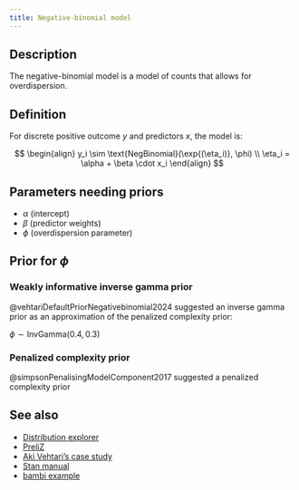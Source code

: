 ```yaml
---
title: Negative-binomial model
---
```


## Description

The negative-binomial model is a model of counts that allows for
overdispersion.

## Definition

For discrete positive outcome $y$ and predictors $x$, the model is:

$$
\begin{align}
y_i \sim \text{NegBinomial}(\exp{(\eta_i)}, \phi) \\
\eta_i = \alpha + \beta \cdot x_i
\end{align}
$$

## Parameters needing priors

- $\alpha$ (intercept)
- $\beta$ (predictor weights)
- $\phi$ (overdispersion parameter)

## Prior for $\phi$

### Weakly informative inverse gamma prior

@vehtariDefaultPriorNegativebinomial2024 suggested an inverse gamma prior as an approximation of the penalized complexity prior:

$\phi \sim \text{InvGamma}(0.4, 0.3)$

### Penalized complexity prior

@simpsonPenalisingModelComponent2017 suggested a penalized complexity prior

## See also


- [Distribution explorer](https://distribution-explorer.github.io/discrete/negative_binomial.html)
- [PreliZ](https://preliz.readthedocs.io/en/latest/examples/gallery/negativebinomial.html)
- [Aki Vehtari's case study](https://users.aalto.fi/~ave/modelselection/roaches.html#3_Negative_binomial_model)
- [Stan manual](https://mc-stan.org/docs/functions-reference/unbounded_discrete_distributions.
html#negative-binomial-distribution)
- [bambi example](https://bambinos.github.io/bambi/notebooks/negative_binomial.html)
